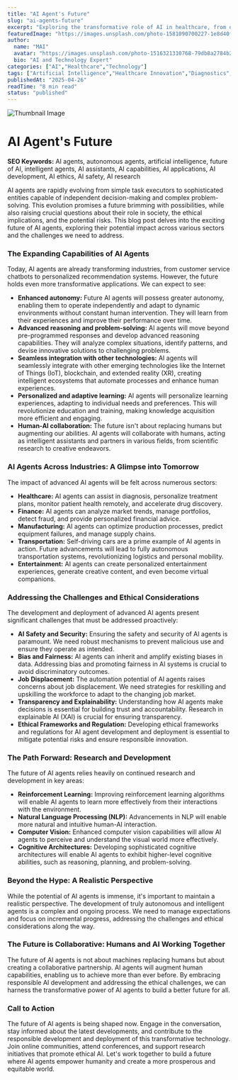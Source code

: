 ```yaml
---
title: "AI Agent's Future"
slug: "ai-agents-future"
excerpt: "Exploring the transformative role of AI in healthcare, from diagnostics to drug discovery."
featuredImage: "https://images.unsplash.com/photo-1581090700227-1e8d40f0a436"
author:
  name: "MAI"
  avatar: "https://images.unsplash.com/photo-1516321310768-79db8a2784b2"
  bio: "AI and Technology Expert"
categories: ["AI","Healthcare","Technology"]
tags: ["Artificial Intelligence","Healthcare Innovation","Diagnostics","Drug Discovery"]
publishedAt: "2025-04-26"
readTime: "8 min read"
status: "published"
---
```

![Thumbnail Image](https://images.unsplash.com/photo-1581090700227-1e8d40f0a436 "AI in Healthcare")

# AI Agent's Future

**SEO Keywords:** AI agents, autonomous agents, artificial intelligence, future of AI, intelligent agents, AI assistants, AI capabilities, AI applications, AI development, AI ethics, AI safety, AI research

AI agents are rapidly evolving from simple task executors to sophisticated entities capable of independent decision-making and complex problem-solving.  This evolution promises a future brimming with possibilities, while also raising crucial questions about their role in society, the ethical implications, and the potential risks. This blog post delves into the exciting future of AI agents, exploring their potential impact across various sectors and the challenges we need to address.

### The Expanding Capabilities of AI Agents

Today, AI agents are already transforming industries, from customer service chatbots to personalized recommendation systems. However, the future holds even more transformative applications. We can expect to see:

* **Enhanced autonomy:** Future AI agents will possess greater autonomy, enabling them to operate independently and adapt to dynamic environments without constant human intervention. They will learn from their experiences and improve their performance over time.
* **Advanced reasoning and problem-solving:**  AI agents will move beyond pre-programmed responses and develop advanced reasoning capabilities. They will analyze complex situations, identify patterns, and devise innovative solutions to challenging problems.
* **Seamless integration with other technologies:** AI agents will seamlessly integrate with other emerging technologies like the Internet of Things (IoT), blockchain, and extended reality (XR), creating intelligent ecosystems that automate processes and enhance human experiences.
* **Personalized and adaptive learning:**  AI agents will personalize learning experiences, adapting to individual needs and preferences. This will revolutionize education and training, making knowledge acquisition more efficient and engaging.
* **Human-AI collaboration:** The future isn't about replacing humans but augmenting our abilities. AI agents will collaborate with humans, acting as intelligent assistants and partners in various fields, from scientific research to creative endeavors.


### AI Agents Across Industries: A Glimpse into Tomorrow

The impact of advanced AI agents will be felt across numerous sectors:

* **Healthcare:** AI agents can assist in diagnosis, personalize treatment plans, monitor patient health remotely, and accelerate drug discovery.
* **Finance:**  AI agents can analyze market trends, manage portfolios, detect fraud, and provide personalized financial advice.
* **Manufacturing:** AI agents can optimize production processes, predict equipment failures, and manage supply chains.
* **Transportation:** Self-driving cars are a prime example of AI agents in action. Future advancements will lead to fully autonomous transportation systems, revolutionizing logistics and personal mobility.
* **Entertainment:** AI agents can create personalized entertainment experiences, generate creative content, and even become virtual companions.


### Addressing the Challenges and Ethical Considerations

The development and deployment of advanced AI agents present significant challenges that must be addressed proactively:

* **AI Safety and Security:** Ensuring the safety and security of AI agents is paramount. We need robust mechanisms to prevent malicious use and ensure they operate as intended.
* **Bias and Fairness:** AI agents can inherit and amplify existing biases in data.  Addressing bias and promoting fairness in AI systems is crucial to avoid discriminatory outcomes.
* **Job Displacement:**  The automation potential of AI agents raises concerns about job displacement.  We need strategies for reskilling and upskilling the workforce to adapt to the changing job market.
* **Transparency and Explainability:** Understanding how AI agents make decisions is essential for building trust and accountability.  Research in explainable AI (XAI) is crucial for ensuring transparency.
* **Ethical Frameworks and Regulation:**  Developing ethical frameworks and regulations for AI agent development and deployment is essential to mitigate potential risks and ensure responsible innovation.


###  The Path Forward: Research and Development

The future of AI agents relies heavily on continued research and development in key areas:

* **Reinforcement Learning:**  Improving reinforcement learning algorithms will enable AI agents to learn more effectively from their interactions with the environment.
* **Natural Language Processing (NLP):**  Advancements in NLP will enable more natural and intuitive human-AI interaction.
* **Computer Vision:**  Enhanced computer vision capabilities will allow AI agents to perceive and understand the visual world more effectively.
* **Cognitive Architectures:**  Developing sophisticated cognitive architectures will enable AI agents to exhibit higher-level cognitive abilities, such as reasoning, planning, and problem-solving.


### Beyond the Hype: A Realistic Perspective

While the potential of AI agents is immense, it's important to maintain a realistic perspective. The development of truly autonomous and intelligent agents is a complex and ongoing process.  We need to manage expectations and focus on incremental progress, addressing the challenges and ethical considerations along the way.


###  The Future is Collaborative: Humans and AI Working Together

The future of AI agents is not about machines replacing humans but about creating a collaborative partnership.  AI agents will augment human capabilities, enabling us to achieve more than ever before.  By embracing responsible AI development and addressing the ethical challenges, we can harness the transformative power of AI agents to build a better future for all.


### Call to Action

The future of AI agents is being shaped now.  Engage in the conversation, stay informed about the latest developments, and contribute to the responsible development and deployment of this transformative technology.  Join online communities, attend conferences, and support research initiatives that promote ethical AI.  Let's work together to build a future where AI agents empower humanity and create a more prosperous and equitable world.
